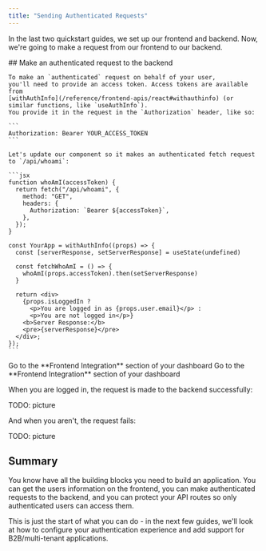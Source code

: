 ```yaml
---
title: "Sending Authenticated Requests"
---
```


In the last two quickstart guides, we set up our frontend and backend. Now, we're going to make a request from
our frontend to our backend.

<Tabs>
  <Tab title="React">
    ## Make an authenticated request to the backend

    To make an `authenticated` request on behalf of your user,
    you'll need to provide an access token. Access tokens are available from
    [withAuthInfo](/reference/frontend-apis/react#withauthinfo) (or similar functions, like `useAuthInfo`).
    You provide it in the request in the `Authorization` header, like so:

    ```
    Authorization: Bearer YOUR_ACCESS_TOKEN
    ```

    Let's update our component so it makes an authenticated fetch request to `/api/whoami`:

    ```jsx
    function whoAmI(accessToken) {
      return fetch("/api/whoami", {
        method: "GET",
        headers: {
          Authorization: `Bearer ${accessToken}`,
        },
      });
    }

    const YourApp = withAuthInfo((props) => {
      const [serverResponse, setServerResponse] = useState(undefined)

      const fetchWhoAmI = () => {
        whoAmI(props.accessToken).then(setServerResponse)
      }

      return <div>
        {props.isLoggedIn ?
          <p>You are logged in as {props.user.email}</p> :
          <p>You are not logged in</p>}
        <b>Server Response:</b>
        <pre>{serverResponse}</pre>
      </div>;
    });
    ```

  </Tab>
  <Tab title="Javascript / Typescript">
    Go to the **Frontend Integration** section of your dashboard
  </Tab>
  <Tab title="Webflow / No-code tools">
    Go to the **Frontend Integration** section of your dashboard
  </Tab>
</Tabs>

When you are logged in, the request is made to the backend successfully:

TODO: picture

And when you aren't, the request fails:

TODO: picture

## Summary

You know have all the building blocks you need to build an application. You can get the users information on the frontend,
you can make authenticated requests to the backend, and you can protect your API routes so only authenticated users can access them.

This is just the start of what you can do - in the next few guides, we'll look at how to configure your authentication experience
and add support for B2B/multi-tenant applications.